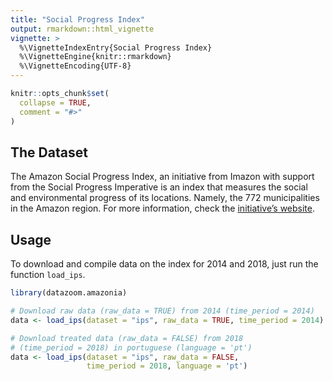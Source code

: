 ---
title: "Social Progress Index"
output: rmarkdown::html_vignette
vignette: >
  %\VignetteIndexEntry{Social Progress Index}
  %\VignetteEngine{knitr::rmarkdown}
  %\VignetteEncoding{UTF-8}
---

```{r setup, include = FALSE}
knitr::opts_chunk$set(
  collapse = TRUE,
  comment = "#>"
)
```

## The Dataset

The Amazon Social Progress Index, an initiative from Imazon with support from 
the Social Progress Imperative is an index that measures the social and environmental progress of its locations. Namely, the 772 municipalities in the Amazon region.
For more information, check the [initiative's website](http://www.ipsamazonia.org.br/conheca-o-ips).


## Usage

To download and compile data on the index for 2014 and 2018, just run the function `load_ips`.

```{r, eval = FALSE}
library(datazoom.amazonia)

# Download raw data (raw_data = TRUE) from 2014 (time_period = 2014)
data <- load_ips(dataset = "ips", raw_data = TRUE, time_period = 2014)

# Download treated data (raw_data = FALSE) from 2018 
# (time_period = 2018) in portuguese (language = 'pt')
data <- load_ips(dataset = "ips", raw_data = FALSE,
                 time_period = 2018, language = 'pt')
```


